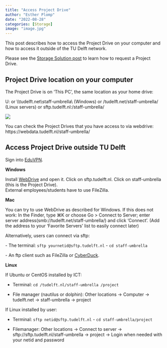 ---
title: "Access Project Drive"
author: "Esther Plomp"
date: "2022-08-28"
categories: [Storage]
image: "image.jpg"
---

This post describes how to access the Project Drive on your computer and how to access it outside of the TU Delft network.

Please see the [Storage Solution post](/posts/storage-solutions-index.qmd) to learn how to request a Project Drive.

## Project Drive location on your computer

The Project Drive is on 'This PC', the same location as your home drive:

U: or \\\\tudelft.net\\staff-umbrella\\ (Windows) or /tudelft.net/staff-umbrella/ (Linux servers) or sftp.tudelft.nl:/staff-umbrella/

![](images/paste-39E3CBB8.png)

You can check the Project Drives that you have access to via webdrive: https://webdata.tudelft.nl/staff-umbrella/

## Access Project Drive outside TU Delft

Sign into [EduVPN](https://tudelft.topdesk.net/tas/public/ssp/content/detail/service?unid=c8cdd52059fd4e9a8b7ca402572e3225).

**Windows**

Install [WebDrive](https://webdata.tudelft.nl/) and open it. Click on sftp.tudelft.nl. Click on staff-umbrella (this is the Project Drive).\
External employees/students have to use FileZilla.

**Mac**

You can try to use WebDrive as described for Windows. If this does not work: In the Finder, type ⌘K or choose Go \> Connect to Server; enter server address(smb://tudelft.net/staff-umbrella/) and click 'Connect'. (Add the address to your 'Favorite Servers' list to easily connect later)

Alternatively, users can connect via sftp:

\- The terminal: `sftp yournetid@sftp.tudelft.nl` - `cd staff-umbrella`

\- An ftp client such as FileZilla or [CyberDuck](https://cyberduck.io/).

**Linux**

If Ubuntu or CentOS installed by ICT:

-   Terminal: `cd /tudelft.nl/staff-umbrella /project`

-   File manager (nautilus or dolphin): Other locations -\> Computer -\> tudelft.net -\> staff-umbrella -\> project

If Linux installed by user:

-   Terminal: `sftp netid@sftp.tudelft.nl` - `cd staff-umbrella/project`

-   Filemanager: Other locations -\> Connect to server -\> sftp://sftp.tudelft.nl/staff-umbrella -\> project -\> Login when needed with your netid and password

### 
